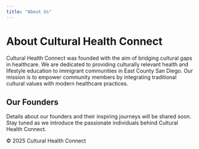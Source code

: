 ```yaml
---
title: "About Us"
---
```

<div class="container">
  <h1>About Cultural Health Connect</h1>
  <p>
    Cultural Health Connect was founded with the aim of bridging cultural gaps in healthcare. We are dedicated to providing culturally relevant health and lifestyle education to immigrant communities in East County San Diego. Our mission is to empower community members by integrating traditional cultural values with modern healthcare practices.
  </p>

  <h2>Our Founders</h2>
  <p>
    Details about our founders and their inspiring journeys will be shared soon. Stay tuned as we introduce the passionate individuals behind Cultural Health Connect.
  </p>
</div>

<footer>
  © 2025 Cultural Health Connect
</footer>
